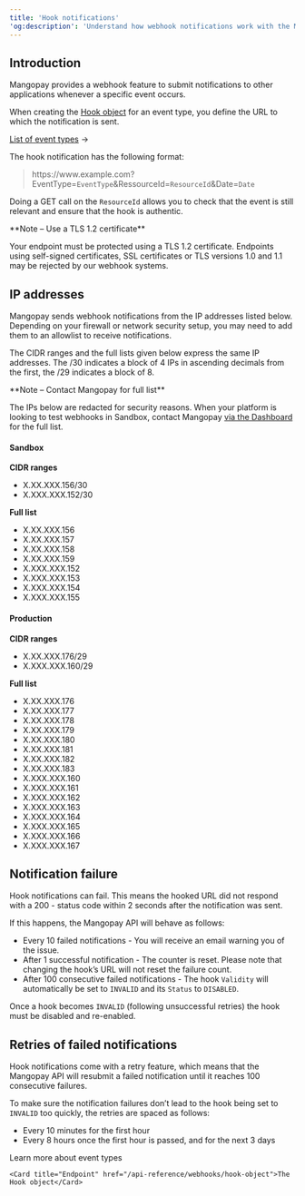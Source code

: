 ```yaml
---
title: 'Hook notifications'  
'og:description': 'Understand how webhook notifications work with the Mangopay API, with an example format and notes on retries.'  
---
```


## Introduction

Mangopay provides a webhook feature to submit notifications to other applications whenever a specific event occurs.  

When creating the <a href="/api-reference/webhooks/hook-object">Hook object</a> for an event type, you define the URL to which the notification is sent.  

<a href="/webhooks/event-types">List of event types</a> &rarr;

The hook notification has the following format:

> https<span>://www</span>.example.com?EventType=`EventType`&RessourceId=`ResourceId`&Date=`Date`

Doing a GET call on the `ResourceId` allows you to check that the event is still relevant and ensure that the hook is authentic.  

<Note>  
**Note – Use a TLS 1.2 certificate**
  
Your endpoint must be protected using a TLS 1.2 certificate. Endpoints using self-signed certificates, SSL certificates or TLS versions 1.0 and 1.1 may be rejected by our webhook systems.
</Note>  

## IP addresses
Mangopay sends webhook notifications from the IP addresses listed below. Depending on your firewall or network security setup, you may need to add them to an allowlist to receive notifications.

The CIDR ranges and the full lists given below express the same IP addresses. The /30 indicates a block of 4 IPs in ascending decimals from the first, the /29 indicates a block of 8. 

<Note>
**Note – Contact Mangopay for full list**

The IPs below are redacted for security reasons. When your platform is looking to test webhooks in Sandbox, contact Mangopay <a href="https://hub.mangopay.com/" target="_blank">via the Dashboard</a> for the full list. 
</Note>

#### Sandbox

**CIDR ranges**
- X.XX.XXX.156/30
- X.XXX.XXX.152/30

**Full list**
- X.XX.XXX.156
- X.XX.XXX.157
- X.XX.XXX.158
- X.XX.XXX.159
- X.XXX.XXX.152
- X.XXX.XXX.153
- X.XXX.XXX.154
- X.XXX.XXX.155

#### Production
**CIDR ranges**
- X.XX.XXX.176/29
- X.XXX.XXX.160/29

**Full list**
- X.XX.XXX.176
- X.XX.XXX.177
- X.XX.XXX.178
- X.XX.XXX.179
- X.XX.XXX.180
- X.XX.XXX.181
- X.XX.XXX.182
- X.XX.XXX.183
- X.XXX.XXX.160
- X.XXX.XXX.161
- X.XXX.XXX.162
- X.XXX.XXX.163
- X.XXX.XXX.164
- X.XXX.XXX.165
- X.XXX.XXX.166
- X.XXX.XXX.167


## Notification failure

Hook notifications can fail. This means the hooked URL did not respond with a 200 - status code within 2 seconds after the notification was sent.  

If this happens, the Mangopay API will behave as follows:  
- Every 10 failed notifications - You will receive an email warning you of the issue.  
- After 1 successful notification - The counter is reset. Please note that changing the hook’s URL will not reset the failure count.  
- After 100 consecutive failed notifications - The hook `Validity` will automatically be set to `INVALID` and its `Status` to `DISABLED`.

Once a hook becomes `INVALID` (following unsuccessful retries) the hook must be disabled and re-enabled.

## Retries of failed notifications 

Hook notifications come with a retry feature, which means that the Mangopay API will resubmit a failed notification until it reaches 100 consecutive failures.  

To make sure the notification failures don’t lead to the hook being set to `INVALID` too quickly, the retries are spaced as follows:  
- Every 10 minutes for the first hour  
- Every 8 hours once the first hour is passed, and for the next 3 days 

<CardGroup col={2}> 
    <Card title="Webhooks" href="/webhooks/event-types">Learn more about event types</Card>

    <Card title="Endpoint" href="/api-reference/webhooks/hook-object">The Hook object</Card>  
</CardGroup>